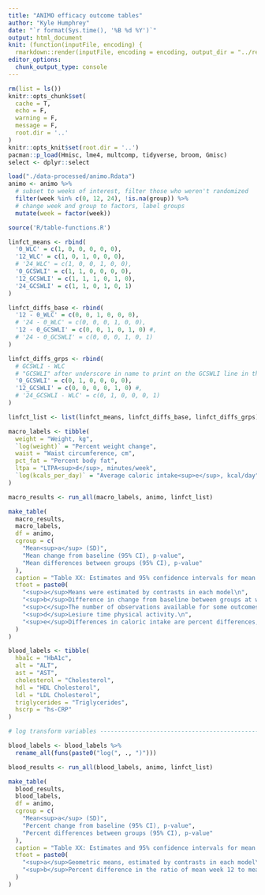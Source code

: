 ```yaml
---
title: "ANIMO efficacy outcome tables"
author: "Kyle Humphrey"
date: "`r format(Sys.time(), '%B %d %Y')`"
output: html_document
knit: (function(inputFile, encoding) {
  rmarkdown::render(inputFile, encoding = encoding, output_dir = "../results") })
editor_options: 
  chunk_output_type: console
---
```


```r
rm(list = ls())
knitr::opts_chunk$set(
  cache = T,
  echo = F,
  warning = F,
  message = F,
  root.dir = '..'
)
knitr::opts_knit$set(root.dir = '..')
pacman::p_load(Hmisc, lme4, multcomp, tidyverse, broom, Gmisc)
select <- dplyr::select
```

```r
load("./data-processed/animo.Rdata")
animo <- animo %>% 
  # subset to weeks of interest, filter those who weren't randomized
  filter(week %in% c(0, 12, 24), !is.na(group)) %>%
  # change week and group to factors, label groups
  mutate(week = factor(week))
```

```r
source('R/table-functions.R')
```

```r
linfct_means <- rbind(
  '0_WLC' = c(1, 0, 0, 0, 0, 0),
  '12_WLC' = c(1, 0, 1, 0, 0, 0),
  # '24_WLC' = c(1, 0, 0, 1, 0, 0),
  '0_GCSWLI' = c(1, 1, 0, 0, 0, 0),
  '12_GCSWLI' = c(1, 1, 1, 0, 1, 0),
  '24_GCSWLI' = c(1, 1, 0, 1, 0, 1)
)

linfct_diffs_base <- rbind(
  '12 - 0_WLC' = c(0, 0, 1, 0, 0, 0),
  # '24 - 0_WLC' = c(0, 0, 0, 1, 0, 0),
  '12 - 0_GCSWLI' = c(0, 0, 1, 0, 1, 0) #,
  # '24 - 0_GCSWLI' = c(0, 0, 0, 1, 0, 1)
)

linfct_diffs_grps <- rbind(
  # GCSWLI - WLC
  # "GCSWLI" after underscore in name to print on the GCSWLI line in the table
  '0_GCSWLI' = c(0, 1, 0, 0, 0, 0),
  '12_GCSWLI' = c(0, 0, 0, 0, 1, 0) #,
  # '24_GCSWLI - WLC' = c(0, 1, 0, 0, 0, 1)
)

linfct_list <- list(linfct_means, linfct_diffs_base, linfct_diffs_grps)
```

```r
macro_labels <- tibble(
  weight = "Weight, kg",
  `log(weight)` = "Percent weight change",
  waist = "Waist circumference, cm",
  pct_fat = "Percent body fat",
  ltpa = "LTPA<sup>d</sup>, minutes/week",
  `log(kcals_per_day)` = "Average caloric intake<sup>e</sup>, kcal/day"
)
```

```r
macro_results <- run_all(macro_labels, animo, linfct_list)
```

```r
make_table(
  macro_results,
  macro_labels,
  df = animo,
  cgroup = c(
    "Mean<sup>a</sup> (SD)",
    "Mean change from baseline (95% CI), p-value",
    "Mean differences between groups (95% CI), p-value"
  ),
  caption = "Table XX: Estimates and 95% confidence intervals for mean weight, body composition, physical activity, and daily caloric intake, as well as changes in these mean measures from baseline, and mean differences between groups.",
  tfoot = paste0(
    "<sup>a</sup>Means were estimated by contrasts in each model\n",
    "<sup>b</sup>Difference in change from baseline between groups at week 12\n",
    "<sup>c</sup>The number of observations available for some outcomes were one below or above the values given\n",
    "<sup>d</sup>Lesiure time physical activity.\n",
    "<sup>e</sup>Differences in caloric intake are percent differences, and (for the last column) percent difference in ratio of mean week 12 to mean baseline measurements"
  )
)
```


```r
blood_labels <- tibble(
  hba1c = "HbA1c",
  alt = "ALT",
  ast = "AST",
  cholesterol = "Cholesterol",
  hdl = "HDL Cholesterol",
  ldl = "LDL Cholesterol",
  triglycerides = "Triglycerides",
  hscrp = "hs-CRP"
)

# log transform variables -------------------------------------------------

blood_labels <- blood_labels %>%
  rename_all(funs(paste0("log(", ., ")")))
```

```r
blood_results <- run_all(blood_labels, animo, linfct_list)
```

```r
make_table(
  blood_results,
  blood_labels,
  df = animo,
  cgroup = c(
    "Mean<sup>a</sup> (SD)",
    "Percent change from baseline (95% CI), p-value",
    "Percent differences between groups (95% CI), p-value"
  ),
  caption = "Table XX: Estimates and 95% confidence intervals for mean cardiometabolic measures, changes in mean measures from baseline, and mean differences between groups. Units for means and SDs are mg/dL, with the exception of HbA1c, which has units of DCCT %.",
  tfoot = paste0(
    "<sup>a</sup>Geometric means, estimated by contrasts in each model\n",
    "<sup>b</sup>Percent difference in the ratio of mean week 12 to mean baseline measurements\n<sup>c</sup>The number of observations available for some outcomes were one below or above the values given"
  )
)
```

